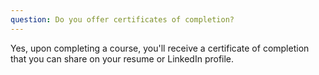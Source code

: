 ```yaml
---
question: Do you offer certificates of completion?
---
```


Yes, upon completing a course, you'll receive a certificate of completion that you can share on your resume or LinkedIn profile.
